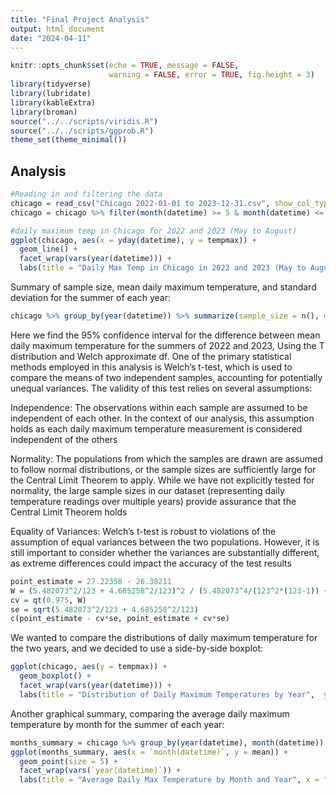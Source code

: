 ```yaml
---
title: "Final Project Analysis"
output: html_document
date: "2024-04-11"
---
```


```r
knitr::opts_chunk$set(echo = TRUE, message = FALSE,
                      warning = FALSE, error = TRUE, fig.height = 3)
library(tidyverse)
library(lubridate)
library(kableExtra)
library(broman)
source("../../scripts/viridis.R")
source("../../scripts/ggprob.R")
theme_set(theme_minimal())
```

## Analysis

```r
#Reading in and filtering the data
chicago = read_csv("Chicago 2022-01-01 to 2023-12-31.csv", show_col_types = FALSE)
chicago = chicago %>% filter(month(datetime) >= 5 & month(datetime) <= 8)
```

```r
#daily maximum temp in Chicago for 2022 and 2023 (May to August)
ggplot(chicago, aes(x = yday(datetime), y = tempmax)) +
  geom_line() +
  facet_wrap(vars(year(datetime))) +
  labs(title = "Daily Max Temp in Chicago in 2022 and 2023 (May to August)", x = "Day in the Year", y = "Maximum Daily Temperature (Celsius)")
```

Summary of sample size, mean daily maximum temperature, and standard deviation for the summer of each year:

```r
chicago %>% group_by(year(datetime)) %>% summarize(sample_size = n(), mean = mean(tempmax), standard_deviation = sd(tempmax))
```

Here we find the 95% confidence interval for the difference between mean daily maximum temperature for the summers of 2022 and 2023, Using the T distribution and Welch approximate df. One of the primary statistical methods employed in this analysis is Welch's t-test, which is used to compare the means of two independent samples, accounting for potentially unequal variances. The validity of this test relies on several assumptions:

Independence: The observations within each sample are assumed to be independent of each other. In the context of our analysis, this assumption holds as each daily maximum temperature measurement is considered independent of the others

Normality: The populations from which the samples are drawn are assumed to follow normal distributions, or the sample sizes are sufficiently large for the Central Limit Theorem to apply. While we have not explicitly tested for normality, the large sample sizes in our dataset (representing daily temperature readings over multiple years) provide assurance that the Central Limit Theorem holds

Equality of Variances: Welch's t-test is robust to violations of the assumption of equal variances between the two populations. However, it is still important to consider whether the variances are substantially different, as extreme differences could impact the accuracy of the test results

```r
point_estimate = 27.22358 - 26.38211
W = (5.482073^2/123 + 4.685258^2/123)^2 / (5.482073^4/(123^2*(123-1)) + 4.685258^4/(123^2*(123-1)))
cv = qt(0.975, W)
se = sqrt(5.482073^2/123 + 4.685258^2/123)
c(point_estimate - cv*se, point_estimate + cv*se)
```

We wanted to compare the distributions of daily maximum temperature for the two years, and we decided to use a side-by-side boxplot:

```r
ggplot(chicago, aes(y = tempmax)) +
  geom_boxplot() +
  facet_wrap(vars(year(datetime))) +
  labs(title = "Distribution of Daily Maximum Temperatures by Year",  y = "Daily Maximum Temperature (Celsius)")
```

Another graphical summary, comparing the average daily maximum temperature by month for the summer of each year:

```r
months_summary = chicago %>% group_by(year(datetime), month(datetime)) %>% summarize(mean = mean(tempmax))
ggplot(months_summary, aes(x = `month(datetime)`, y = mean)) +
  geom_point(size = 5) +
  facet_wrap(vars(`year(datetime)`)) +
  labs(title = "Average Daily Max Temperature by Month and Year", x = "Month (Numerical)", y = "Average Daily Maximum Temperature (Celsius)")
  
```
